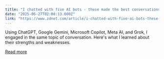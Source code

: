 ```yaml
---
title: "I chatted with five AI bots - these made the best conversations"
date: "2025-06-27T02:00:13.000Z"
link: "https://www.zdnet.com/article/i-chatted-with-five-ai-bots-these-made-the-best-conversations/"
---
```


Using ChatGPT, Google Gemini, Microsoft Copilot,  Meta AI, and Grok, I engaged in the same topic of conversation. Here's what I learned about their strengths and weaknesses.

[Read more](https://www.zdnet.com/article/i-chatted-with-five-ai-bots-these-made-the-best-conversations/)
